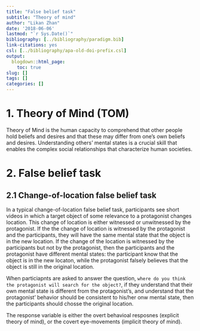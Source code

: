 ```yaml
---
title: "False belief task"
subtitle: "Theory of mind"
author: "Likan Zhan"
date: '2018-06-06'
lastmod: "`r Sys.Date()`"
bibliography: [../bibliography/paradigm.bib]
link-citations: yes
csl: [../bibliography/apa-old-doi-prefix.csl]
output:
  blogdown::html_page:
    toc: true
slug: []
tags: []
categories: []
---
```


# 1. Theory of Mind (TOM)

Theory of Mind is the human capacity to comprehend that other people hold beliefs and desires and that these may differ from one's own beliefs and desires. Understanding others’ mental states is a crucial skill that enables the complex social relationships that characterize human societies.

# 2. False belief task

## 2.1 Change-of-location false belief task

In a typical change-of-location false belief task, participants see short videos in which a target object of some relevance to a protagonist changes location. This change of location is either witnessed or unwitnessed by the protagonist. If the the change of location is witnessed by the protagonist and the participants, they will have the same mental state that the object is in the new location. If the change of the location is witnessed by the participants but not by the protagonist, then the participants and the protagonist have different mental states: the participant know that the object is in the new locaton, while the protagonist falsely believes that the object is still in the original location. 

When particiapnts are asked to answer the question, `where do you think the protagonist will search for the object?`, if they understand that their own mental state is different from the protagonist's, and understand that the protagonist' behavior should be consistent to his/her onw mental state, then the participants should chosse the original location. 

The response variable is either the overt behavioal resposnes (explicit theory of mind), or the covert eye-movements (implicit theory of mind).